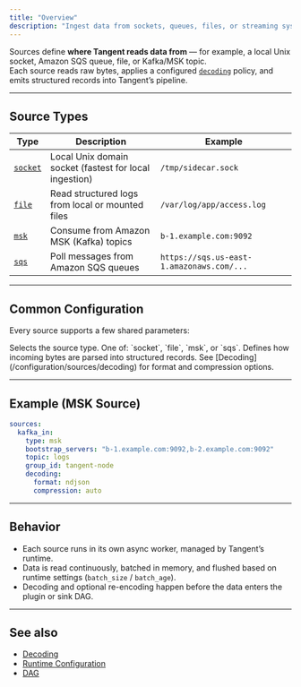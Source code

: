 ```yaml
---
title: "Overview"
description: "Ingest data from sockets, queues, files, or streaming systems."
---
```


Sources define **where Tangent reads data from** — for example, a local Unix socket, Amazon SQS queue, file, or Kafka/MSK topic.  
Each source reads raw bytes, applies a configured [`decoding`](/configuration/sources/decoding) policy, and emits structured records into Tangent’s pipeline.

---

## Source Types

| Type | Description | Example |
|------|--------------|----------|
| [`socket`](/configuration/sources/socket) | Local Unix domain socket (fastest for local ingestion) | `/tmp/sidecar.sock` |
| [`file`](/configuration/sources/file) | Read structured logs from local or mounted files | `/var/log/app/access.log` |
| [`msk`](/configuration/sources/msk) | Consume from Amazon MSK (Kafka) topics | `b-1.example.com:9092` |
| [`sqs`](/configuration/sources/sqs) | Poll messages from Amazon SQS queues | `https://sqs.us-east-1.amazonaws.com/...` |

---

## Common Configuration

Every source supports a few shared parameters:

<ParamField path="type" type="string" required>
Selects the source type.  
One of: `socket`, `file`, `msk`, or `sqs`.
</ParamField>

<ParamField path="decoding" type="object">
Defines how incoming bytes are parsed into structured records.  
See [Decoding](/configuration/sources/decoding) for format and compression options.
</ParamField>

---

## Example (MSK Source)

```yaml tangent.yaml icon=download
sources:
  kafka_in:
    type: msk
    bootstrap_servers: "b-1.example.com:9092,b-2.example.com:9092"
    topic: logs
    group_id: tangent-node
    decoding:
      format: ndjson
      compression: auto
````

---

## Behavior

* Each source runs in its own async worker, managed by Tangent’s runtime.
* Data is read continuously, batched in memory, and flushed based on runtime settings (`batch_size` / `batch_age`).
* Decoding and optional re-encoding happen before the data enters the plugin or sink DAG.

---

## See also

* [Decoding](/configuration/sources/decoding)
* [Runtime Configuration](/configuration/runtime)
* [DAG](/configuration/dag)